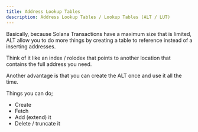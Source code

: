 ```yaml
---
title: Address Lookup Tables
description: Address Lookup Tables / Lookup Tables (ALT / LUT)
---
```


Basically, because Solana Transactions have a maximum size that is limited, ALT allow you to do more things by creating a table to reference instead of a inserting addresses.

Think of it like an index / rolodex that points to another location that contains the full address you need.

Another advantage is that you can create the ALT once and use it all the time.

Things you can do;

- Create 
- Fetch
- Add (extend) it
- Delete / truncate it
